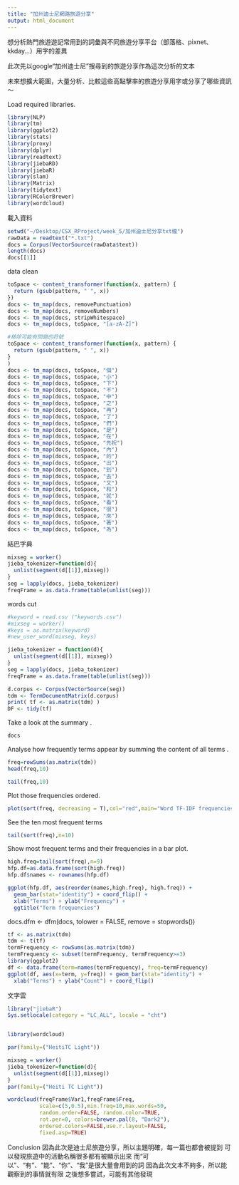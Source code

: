 ```yaml
---
title: "加州迪士尼網路旅遊分享"
output: html_document
---
```

想分析熱門旅遊遊記常用到的詞彙與不同旅遊分享平台（部落格、pixnet、kkday...）用字的差異

此次先以google“加州迪士尼”搜尋到的旅遊分享作為這次分析的文本

未來想擴大範圍，大量分析、比較這些高點擊率的旅遊分享用字或分享了哪些資訊～

Load required libraries.
```r
library(NLP)
library(tm)
library(ggplot2)
library(stats)
library(proxy)
library(dplyr)
library(readtext)
library(jiebaRD)
library(jiebaR)
library(slam)
library(Matrix)
library(tidytext)
library(RColorBrewer)
library(wordcloud)
```

載入資料
```r
setwd("~/Desktop/CSX_RProject/week_5/加州迪士尼分享txt檔")
rawData = readtext("*.txt")
docs = Corpus(VectorSource(rawData$text))
length(docs)
docs[[1]]
```

data clean

```r
toSpace <- content_transformer(function(x, pattern) {
  return (gsub(pattern, " ", x))
})
docs <- tm_map(docs, removePunctuation)
docs <- tm_map(docs, removeNumbers)
docs <- tm_map(docs, stripWhitespace)
docs <- tm_map(docs, toSpace, "[a-zA-Z]")

#移除可能有問題的符號
toSpace <- content_transformer(function(x, pattern) {
  return (gsub(pattern, " ", x))
}
)
docs <- tm_map(docs, toSpace, "個")
docs <- tm_map(docs, toSpace, "小")
docs <- tm_map(docs, toSpace, "下")
docs <- tm_map(docs, toSpace, "不")
docs <- tm_map(docs, toSpace, "中")
docs <- tm_map(docs, toSpace, "之")
docs <- tm_map(docs, toSpace, "再")
docs <- tm_map(docs, toSpace, "了")
docs <- tm_map(docs, toSpace, "們")
docs <- tm_map(docs, toSpace, "是")
docs <- tm_map(docs, toSpace, "在")
docs <- tm_map(docs, toSpace, "先祝")
docs <- tm_map(docs, toSpace, "內")
docs <- tm_map(docs, toSpace, "的")
docs <- tm_map(docs, toSpace, "出")
docs <- tm_map(docs, toSpace, "到")
docs <- tm_map(docs, toSpace, "去")
docs <- tm_map(docs, toSpace, "又")
docs <- tm_map(docs, toSpace, "和")
docs <- tm_map(docs, toSpace, "就")
docs <- tm_map(docs, toSpace, "看")
docs <- tm_map(docs, toSpace, "很")
docs <- tm_map(docs, toSpace, "來")
docs <- tm_map(docs, toSpace, "著")
docs <- tm_map(docs, toSpace, "為")

```


結巴字典
```r
mixseg = worker()
jieba_tokenizer=function(d){
  unlist(segment(d[[1]],mixseg))
}
seg = lapply(docs, jieba_tokenizer)
freqFrame = as.data.frame(table(unlist(seg)))

```
words cut
```r
#keyword = read.csv ("keywords.csv")
#mixseg = worker()
#keys = as.matrix(keyword)
#new_user_word(mixseg, keys)

jieba_tokenizer = function(d){
  unlist(segment(d[[1]], mixseg))
}
seg = lapply(docs, jieba_tokenizer)
freqFrame = as.data.frame(table(unlist(seg)))

d.corpus <- Corpus(VectorSource(seg))
tdm <- TermDocumentMatrix(d.corpus)
print( tf <- as.matrix(tdm) )
DF <- tidy(tf)
```
Take a look at the summary .
```r
docs
```

Analyse how frequently terms appear by summing the content of all terms .
```r
freq=rowSums(as.matrix(tdm))
head(freq,10)

tail(freq,10)
```
Plot those frequencies ordered.
```r
plot(sort(freq, decreasing = T),col="red",main="Word TF-IDF frequencies", xlab="TF-IDF-based rank", ylab = "TF-IDF")
```

See the ten most frequent terms
```r
tail(sort(freq),n=10)
```

Show most frequent terms and their frequencies in a bar plot.

```r
high.freq=tail(sort(freq),n=9)
hfp.df=as.data.frame(sort(high.freq))
hfp.df$names <- rownames(hfp.df) 

ggplot(hfp.df, aes(reorder(names,high.freq), high.freq)) +
  geom_bar(stat="identity") + coord_flip() + 
  xlab("Terms") + ylab("Frequency") +
  ggtitle("Term frequencies")

```


docs.dfm <- dfm(docs, tolower = FALSE, remove = stopwords())
```r
tf <- as.matrix(tdm) 
tdm <- t(tf)
termFrequency <- rowSums(as.matrix(tdm))
termFrequency <- subset(termFrequency, termFrequency>=3)
library(ggplot2)
df <- data.frame(term=names(termFrequency), freq=termFrequency)
ggplot(df, aes(x=term, y=freq)) + geom_bar(stat="identity") +
  xlab("Terms") + ylab("Count") + coord_flip()
```


文字雲
```r
library("jiebaR")
Sys.setlocale(category = "LC_ALL", locale = "cht")


library(wordcloud)

par(family=("HeitiTC Light"))

mixseg = worker()
jieba_tokenizer=function(d){
  unlist(segment(d[[1]],mixseg))
}
par(family=("Heiti TC Light"))

wordcloud(freqFrame$Var1,freqFrame$Freq,
          scale=c(5,0.5),min.freq=10,max.words=50,
          random.order=FALSE, random.color=TRUE, 
          rot.per=0, colors=brewer.pal(8, "Dark2"),
          ordered.colors=FALSE,use.r.layout=FALSE,
          fixed.asp=TRUE)
```

Conclusion
因為此次是迪士尼旅遊分享，所以主題明確，每一篇也都會被提到
可以發現旅遊中的活動名稱很多都有被顯示出來
而“可以”、“有”、“能”、“你”、“我”是很大量會用到的詞
因為此次文本不夠多，所以能觀察到的事情就有限
之後想多嘗試，可能有其他發現
